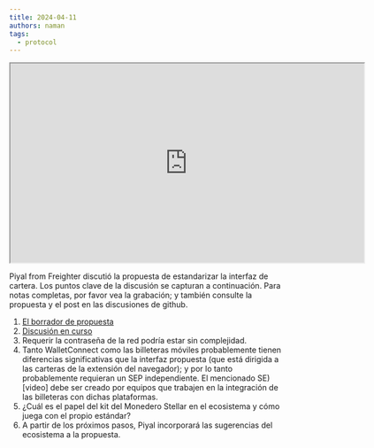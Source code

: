 ```yaml
---
title: 2024-04-11
authors: naman
tags:
  - protocol
---
```


<iframe
  src="https://drive.google.com/file/d/1OCt2lXcrwhVyRd4dcwj8mfCOzxXON6nL/preview"
  width="640"
  height="360"
  allow="autoplay"
></iframe>

Piyal from Freighter discutió la propuesta de estandarizar la interfaz de cartera. Los puntos clave de la discusión se capturan a continuación. Para notas completas, por favor vea la grabación; y también consulte la propuesta y el post en las discusiones de github.

1. [El borrador de propuesta](https://github.com/stellar/stellar-protocol/blob/83191be659166e05f8df1257c6f655de9d1afe63/ecosystem/sep-0043.md)
2. [Discusión en curso](https://github.com/stellar/stellar-protocol/discussions/1467)
3. Requerir la contraseña de la red podría estar sin complejidad.
4. Tanto WalletConnect como las billeteras móviles probablemente tienen diferencias significativas que la interfaz propuesta (que está dirigida a las carteras de la extensión del navegador); y por lo tanto probablemente requieran un SEP independiente. El mencionado SE)[video] debe ser creado por equipos que trabajen en la integración de las billeteras con dichas plataformas.
5. ¿Cuál es el papel del kit del Monedero Stellar en el ecosistema y cómo juega con el propio estándar?
6. A partir de los próximos pasos, Piyal incorporará las sugerencias del ecosistema a la propuesta.
